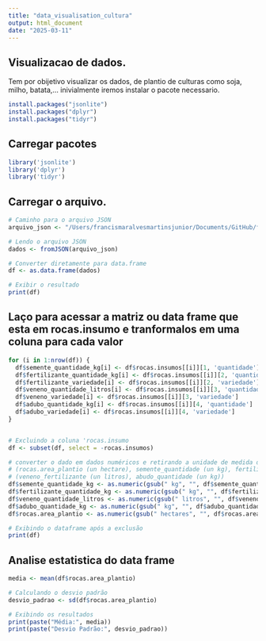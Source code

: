 ```yaml
---
title: "data_visualisation_cultura"
output: html_document
date: "2025-03-11"
---
```


## Visualizacao de dados.

Tem por obijetivo visualizar os dados, de plantio de culturas como soja, milho, batata,... inivialmente iremos instalar o pacote necessario.

```r
install.packages("jsonlite")
install.packages("dplyr")
install.packages("tidyr")
```
## Carregar pacotes

```r
library('jsonlite')
library('dplyr')
library('tidyr')
```

## Carregar o arquivo.

```r
# Caminho para o arquivo JSON
arquivo_json <- "/Users/francismaralvesmartinsjunior/Documents/GitHub/farm-tech-solution/farm-tech-solution-r/data/test.json"

# Lendo o arquivo JSON
dados <- fromJSON(arquivo_json)
```

```r
# Converter diretamente para data.frame
df <- as.data.frame(dados)

# Exibir o resultado
print(df)


```


## Laço para acessar a matriz ou data frame que esta em rocas.insumo e tranformalos em uma coluna para cada valor 
```r

for (i in 1:nrow(df)) {
  df$semente_quantidade_kg[i] <- df$rocas.insumos[[i]][1, 'quantidade']
  df$fertilizante_quantidade_kg[i] <- df$rocas.insumos[[i]][2, 'quantidade']
  df$fertilizante_variedade[i] <- df$rocas.insumos[[i]][2, 'variedade']
  df$veneno_quantidade_litros[i] <- df$rocas.insumos[[i]][3, 'quantidade']
  df$veneno_variedade[i] <- df$rocas.insumos[[i]][3, 'variedade']
  df$adubo_quantidade_kg[i] <- df$rocas.insumos[[i]][4, 'quantidade']
  df$adubo_variedade[i] <- df$rocas.insumos[[i]][4, 'variedade']
}


# Excluindo a coluna 'rocas.insumo
df <- subset(df, select = -rocas.insumos)

# converter o dado em dados numéricos e retirando a unidade de medida da tabela
# (rocas.area_plantio (un hectare), semente_quantidade (un kg), fertilizante_quantidade (un kg))
# (veneno_fertilizante (un litros), abudo_quantidade (un kg))
df$semente_quantidade_kg <- as.numeric(gsub(" kg", "", df$semente_quantidade_kg))
df$fertilizante_quantidade_kg <- as.numeric(gsub(" kg", "", df$fertilizante_quantidade_kg))
df$veneno_quantidade_litros <- as.numeric(gsub(" litros", "", df$veneno_quantidade_litros))
df$adubo_quantidade_kg <- as.numeric(gsub(" kg", "", df$adubo_quantidade_kg))
df$rocas.area_plantio <- as.numeric(gsub(" hectares", "", df$rocas.area_plantio))

# Exibindo o dataframe após a exclusão
print(df)

```


## Analise estatistica do data frame

```r

media <- mean(df$rocas.area_plantio)

# Calculando o desvio padrão
desvio_padrao <- sd(df$rocas.area_plantio)

# Exibindo os resultados
print(paste("Média:", media))
print(paste("Desvio Padrão:", desvio_padrao))


```







